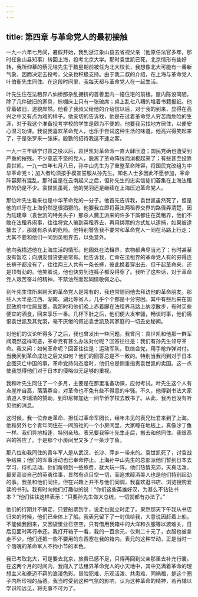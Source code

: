```yaml
---
---
---
```

title: 第四章 与革命党人的最初接触
---




一九一六年七月间，暑假开始，我到浙江象山县去省视父亲（他原任法官多年，那时任象山县知事）转回上海，投考北京大学。那时袁世凯已死，北京情形有些好转，我所仰慕的蔡元培先生于数星期前被任为北大校长，我想像北大可能有一番新气象，因而决定去投考，父亲也积极支持。由于我二叔的介绍，在上海与革命党人叶伯衡先生同住。在这段时间里，我每天都与革命党人在一起生活。

叶先生住在法租界八仙桥那杂乱拥挤的首善里内一幢住宅的前楼。屋内陈设简陋，除了几件破旧的家具，棕棚床上只有一张破席；桌上乱七八糟的堆着书籍报纸。他穿着破旧，道貌岸然。他看了我叔父给他的介绍信以后，对于我的到来，显得在高兴之中又有点为难的样子。他亲切的告诉找，他是在过着革命党人穷苦而危险的生涯，对于我这个准备投考学校的学生是颇为不便的。他要我另找地方居住，以便安心温习功课。我说我喜欢革命党人，也乐于尝试这种生活的味道。他高兴得笑起来了，于是张罗来一张床，殷勤的招待我这不速之客。

一九一三年赣宁讨袁之役以后，袁世凯对革命派一直大肆压迫；国民党确也遭受到严重的摧残。不少意志不坚的党人，脱离了革命阵线而消极起来了；有些甚至投靠袁世凯。一九一四年七月八日，孙中山先生为了重整革命阵容，将国民党改组为中华革命党 t；加入者均须按手模宣誓服从孙先生。知名人士多因此不愿参加，革命阵容颇有混乱。那时虽是在云南起义之后，但孙先生的忠实信徒们荟集在上海法租界的仍是不少。袁世凯虽死，他的党羽还是继续在上海压迫革命党人。

那位叶先生看来也是中华革命党的一分子。他首先告诉我，袁世凯虽然死了，但是他的爪牙在上海仍然是很猖獗的。他要我立即将英法两租界交界的路径弄清楚，因为陆建章（袁世凯的特务头子）那杀人魔王派来的许多下属都住在英租界，他们不敢在法租界闹事，往往将党人骗到英租界去，再用绑票的方式加以逮捕，如果被逮捕去了，那就有杀头的危险。他特别警告我不要常和革命党人一同在马路上行走；尤其不要和他们一同到英租界去，以免意外。

他向我描述他在上海生活的情形。他困处在法租界，衣物都典尽当光了；有时甚至没有饭吃；向朋友借贷更是常有。他告诉我，亡命在法租界的革命党人有的穷得连长裤子都没有了，往往两三人共有一条长裤，彼此换着穿出去。但干起革命来，还是顶有劲的。他笑着说，他也快穷到连裤子都没得穿了。我听了这些话，对于革命党人艰苦奋斗的精神，不禁油然而起同情敬佩之心。

到叶先生住所来聊天的革命党人是常有的，我也常随同他去拜访他的革命朋友。那些人大半是江西、湖南、湖北等省人，几乎个个都是十分穷困。其中有些后来在国民政府中位居显要。我那时和他们晚上赤着脚在法租界马路上纳凉散步，有时买些便宜的酒食，回来享乐一番。几杯下肚之后，他们便大发牢骚，畅谈时事，他们痛恨袁世凯及其党羽，毫不厌倦的叙述袁世凯及其家庭的一切丑史秘闻。

对他们的议论听得多了之后，我也曾发出一些问题。我曾问：袁世凯和他那一群军阀既然这样可恶，革命党有甚么办法对付呢？回答往往是：我们有孙先生领导革命。我又问：如何革命呢？回答往往是：运动军队，联络会党，用手枪炸弹对付。当我问到革命成功之后又如何？他们的回答总是不一致的。特别当我问到对于日本企图灭亡中国的事，革命党持何态度时，他们总是侧重指责袁世凯的卖国。这一点使我觉得他们对于日本的侵略似无足够的重视。

我和叶先生同住了一个多月，主要是在那里准备功课，应付考试。叶先生这个人有点崖岸自高，落落寡合，对革命也不免有些不得意的牢骚。不久，他得到书法大家清道人李瑞清的赞助，到印尼椰加达一间华侨学校去教书了。从此，我再也没有听见他的消息。

这时候，我一位奔走革命、担任过革命军团长，经年未见的表兄杜君来到了上海。他和另外七个青年同住在一间旅社的一个小房间里，大家睡在地板上，真像沙丁鱼一样。我们异地相逢，特别亲热。表兄要我等叶先生走后，搬去和他同住。我很高兴的答应了。于是那个小房间里又多了一条沙丁鱼。

那八位和我同住的青年军人是从武汉、长沙、萍乡一带来的。袁世凯死了，讨袁战争结束；他们的军事活动也已奉命停止。上海孙中山先生的总部派他们暂到日本去学习，待机活动。他们每领到一些旅费，就大玩一阵。他们热情充沛，天真活泼，最爱高谈自己的英勇往事，显然有点目空一切，而追求醇酒美人也是他们特别起劲的事。我虽和他们同住，但在兴趣上并不与他们同调，我喜欢逛书店、浏览搜购爱读的书刊。我有时向他们打趣似的说：“你们这些英雄好汉，为甚么不钻钻书本？”他们往往这样表示：“只要孙先生做大总统，一切就都有办法了。”

他们的行期并不确定，只要船票到手，说走也就立时走了。果然那天下午我从书店归来的时候，他们已全体上了船。我表兄留下了一封信给我，大意说因赶着上船，不能候我回来，又因袋里业已空空，只有借用我箱中的大洋和衣服等以渡难关，日后见面时再行奉还。我打开箱子一看，我的一百余元，仅剩二十元了，衣服也被拿走不少，他们还把一些不要用的东西塞在我的箱内。表兄的这种举动，正是当时一个落魄的革命军人不拘小节的本色。

我已考取北大，可是要去北京，旅费已感不足，只得再回到父亲那里去补充行囊。在这两个月的时间内，我闯入了法租界革命党人的小天地中，其中充满着革命的理想主义和豪迈不羁的浪漫色彩。冒险犯难、乐观活泼、共患难、同祸福，是这个圈子内所珍视的品德。我当时受到这种气氛的影响，认为这种革命的精神，若再辅以学识和远见，将无事不可为了。